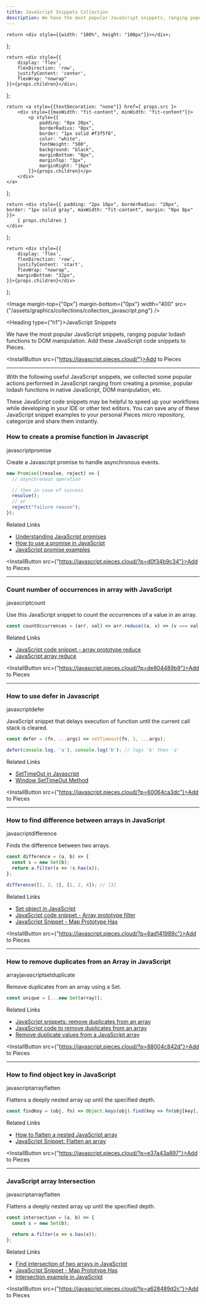 ```yaml
---
title: JavaScript Snippets Collection
description: We have the most popular JavaScript snippets, ranging popular lodash functions to DOM manipulation. Add these JavaScript code snippets to Pieces.
---
```


<link rel="canonical" href="https://code.pieces.app/collections/javascript" />

    return <div style={{width: "100%", height: "100px"}}></div>;
};

    return <div style={{
        display: 'flex',
        flexDirection: 'row',
        justifyContent: 'center',
        flexWrap: "nowrap"
    }}>{props.children}</div>;
};

    return <a style={{textDecoration: "none"}} href={ props.src }>
        <div style={{maxWidth: "fit-content", minWidth: "fit-content"}}>
            <p style={{
                padding: "8px 20px",
                borderRadius: "8px",
                border: "1px solid #f3f5f6",
                color: "white",
                fontWeight: "500",
                background: "black",
                marginBottom: "8px",
                marginTop: "3px",
                marginRight: "16px"
            }}>{props.children}</p>
        </div>
    </a>
};

    return <div style={{ padding: "2px 16px", borderRadius: "20px", border: "1px solid gray", maxWidth: "fit-content", margin: "0px 8px" }}>
        { props.children }
    </div>
};

    return <div style={{
        display: 'flex',
        flexDirection: 'row',
        justifyContent: 'start',
        flexWrap: "nowrap",
        marginBottom: "32px",
    }}>{props.children}</div>
};

<HeaderSpacer></HeaderSpacer>

<Image margin-top={"0px"} margin-bottom={"0px"} width="400" src={"/assets/graphics/collections/collection_javascript.png"} />

<Heading type={"h1"}>JavaScript Snippets</Heading>

We have the most popular JavaScript snippets, ranging popular lodash functions to DOM manipulation. Add these JavaScript code snippets to Pieces.

<InstallButton src={"https://javascript.pieces.cloud/"}>Add to Pieces</InstallButton>

<HeaderSpacer></HeaderSpacer>

---

<HeaderSpacer></HeaderSpacer>

With the following useful JavaScript snippets, we collected some popular actions performed in JavaScript ranging from creating a promise, popular lodash functions in native JavaScript, DOM manipulation, etc.

These JavaScript code snippets may be helpful to speed up your workflows while developing in your IDE or other text editors. You can save any of these JavaScript snippet examples to your personal Pieces micro repository, categorize and share them instantly.

### How to create a promise function in Javascript

<GridFlexRow>
    <Tag>javascript</Tag><Tag>promise</Tag>
</GridFlexRow>

Create a Javascript promise to handle asynchronous events.

```javascript
new Promise((resolve, reject) => {
  // asynchronous operation

  // then in case of success
  resolve();
  // or
  reject("failure reason");
});
```

Related Links

- [Understanding JavaScript promises](https://www.digitalocean.com/community/tutorials/understanding-javascript-promises)
- [How to use a promise in JavaScript](https://developer.mozilla.org/en-US/docs/Web/JavaScript/Guide/Using_promises)
- [JavaScript promise examples](https://www.w3schools.com/js/js_promise.asp)

<InstallButton src={"https://javascript.pieces.cloud/?p=d0f34b9c34"}>Add to Pieces</InstallButton>

---

### Count number of occurrences in array with JavaScript

<GridFlexRow>
    <Tag>javascript</Tag><Tag>count</Tag>
</GridFlexRow>

Use this JavaScript snippet to count the occurrences of a value in an array.

```javascript
const countOccurrences = (arr, val) => arr.reduce((a, v) => (v === val ? a + 1 : a), 0);
```

Related Links

- [JavaScript code snippet - array prototype reduce](https://developer.mozilla.org/en-US/docs/Web/JavaScript/Reference/Global_Objects/Array/reduce)
- [JavaScript array reduce](https://www.w3schools.com/jsref/jsref_reduce.asp)

<InstallButton src={"https://javascript.pieces.cloud/?p=de804489b9"}>Add to Pieces</InstallButton>

---

### How to use defer in Javascript

<GridFlexRow>
    <Tag>javascript</Tag><Tag>defer</Tag>
</GridFlexRow>

JavaScript snippet that delays execution of function until the current call stack is cleared.

```javascript
const defer = (fn, ...args) => setTimeout(fn, 1, ...args);

defer(console.log, 'a'), console.log('b'); // logs 'b' then 'a'
```

Related Links

- [SetTimeOut in Javascript](https://developer.mozilla.org/en-US/docs/Web/API/setTimeout)
- [Window SetTimeOut Method](https://www.w3schools.com/jsref/met_win_settimeout.asp)

<InstallButton src={"https://javascript.pieces.cloud/?p=60064ca3dc"}>Add to Pieces</InstallButton>

---

### How to find difference between arrays in JavaScript

<GridFlexRow>
    <Tag>javascript</Tag><Tag>difference</Tag>
</GridFlexRow>

Finds the difference between two arrays.

```javascript
const difference = (a, b) => {
  const s = new Set(b);
  return a.filter(x => !s.has(x));
};

difference([1, 2, 3], [1, 2, 4]); // [3]
```

Related Links

- [Set object in JavaScript](https://developer.mozilla.org/en-US/docs/Web/JavaScript/Reference/Global_Objects/Set)
- [JavaScript code snippet - Array prototype filter](https://developer.mozilla.org/en-US/docs/Web/JavaScript/Reference/Global_Objects/Array/filter)
- [JavaScript Snippet - Map Prototype Has](https://developer.mozilla.org/en-US/docs/Web/JavaScript/Reference/Global_Objects/Map/has)

<InstallButton src={"https://javascript.pieces.cloud/?p=6ad141989c"}>Add to Pieces</InstallButton>

---

### How to remove duplicates from an Array in JavaScript

<GridFlexRow>
    <Tag>array</Tag><Tag>javascript</Tag><Tag>set</Tag><Tag>duplicate</Tag>
</GridFlexRow>

Remove duplicates from an array using a Set.

```javascript
const unique = [...new Set(array)];
```

Related Links

- [JavaScript snippets: remove duplicates from an array](https://www.javascripttutorial.net/array/javascript-remove-duplicates-from-array/)
- [JavaScript code to remove duplicates from an array](https://www.programiz.com/javascript/examples/remove-duplicate)
- [Remove duplicate values from a JavaScript array](https://stackoverflow.com/questions/9229645/remove-duplicate-values-from-js-array)

<InstallButton src={"https://javascript.pieces.cloud/?p=88004c842d"}>Add to Pieces</InstallButton>

---

### How to find object key in JavaScript

<GridFlexRow>
    <Tag>javascript</Tag><Tag>array</Tag><Tag>flatten</Tag>
</GridFlexRow>

Flattens a deeply nested array up until the specified depth.

```javascript
const findKey = (obj, fn) => Object.keys(obj).find(key => fn(obj[key], key, obj));
```

Related Links

- [How to flatten a nested JavaScript array](https://codeburst.io/how-to-flatten-a-nested-javascript-array-628e01b85512)
- [JavaScript Snippet: Flatten an array](https://flexiple.com/flatten-array-javascript/)

<InstallButton src={"https://javascript.pieces.cloud/?p=e37a43a897"}>Add to Pieces</InstallButton>

---

### JavaScript array Intersection

<GridFlexRow>
    <Tag>javascript</Tag><Tag>array</Tag><Tag>flatten</Tag>
</GridFlexRow>

Flattens a deeply nested array up until the specified depth.

```javascript
const intersection = (a, b) => {
  const s = new Set(b);

  return a.filter(x => s.has(x));
};
```

Related Links

- [Find intersection of two arrays in JavaScript](https://www.techiedelight.com/find-intersection-arrays-javascript/)
- [JavaScript Snippet - Map Prototype Has](https://developer.mozilla.org/en-US/docs/Web/JavaScript/Reference/Global_Objects/Map/has)
- [Intersection example in JavaScript](https://www.programiz.com/javascript/examples/intersection-two-arrays)

<InstallButton src={"https://javascript.pieces.cloud/?p=a628489d2c"}>Add to Pieces</InstallButton>




